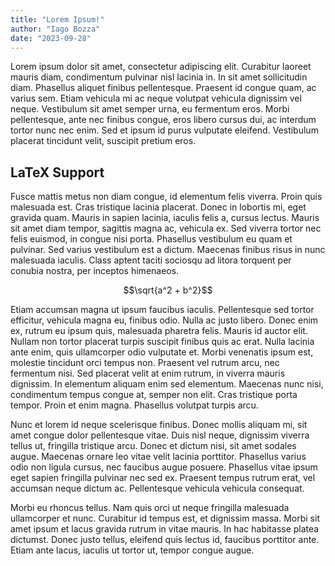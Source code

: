 ```yaml
---
title: "Lorem Ipsum!"
author: "Iago Bozza"
date: "2023-09-28"
---
```


Lorem ipsum dolor sit amet, consectetur adipiscing elit. Curabitur laoreet
mauris diam, condimentum pulvinar nisl lacinia in. In sit amet sollicitudin
diam. Phasellus aliquet finibus pellentesque. Praesent id congue quam, ac
varius sem. Etiam vehicula mi ac neque volutpat vehicula dignissim vel neque.
Vestibulum sit amet semper urna, eu fermentum eros. Morbi pellentesque, ante
nec finibus congue, eros libero cursus dui, ac interdum tortor nunc nec enim.
Sed et ipsum id purus vulputate eleifend. Vestibulum placerat tincidunt velit,
suscipit pretium eros.

## LaTeX Support

Fusce mattis metus non diam congue, id elementum felis viverra. Proin quis
malesuada est. Cras tristique lacinia placerat. Donec in lobortis mi, eget
gravida quam. Mauris in sapien lacinia, iaculis felis a, cursus lectus. Mauris
sit amet diam tempor, sagittis magna ac, vehicula ex. Sed viverra tortor nec
felis euismod, in congue nisi porta. Phasellus vestibulum eu quam et pulvinar.
Sed varius vestibulum est a dictum. Maecenas finibus risus in nunc malesuada
iaculis. Class aptent taciti sociosqu ad litora torquent per conubia nostra,
per inceptos himenaeos.

$$\sqrt{a^2 + b^2}$$

Etiam accumsan magna ut ipsum faucibus iaculis. Pellentesque sed tortor
efficitur, vehicula magna eu, finibus odio. Nulla ac justo libero. Donec enim
ex, rutrum eu ipsum quis, malesuada pharetra felis. Mauris id auctor elit.
Nullam non tortor placerat turpis suscipit finibus quis ac erat. Nulla lacinia
ante enim, quis ullamcorper odio vulputate et. Morbi venenatis ipsum est,
molestie tincidunt orci tempus non. Praesent vel rutrum arcu, nec fermentum
nisi. Sed placerat velit at enim rutrum, in viverra mauris dignissim. In
elementum aliquam enim sed elementum. Maecenas nunc nisi, condimentum tempus
congue at, semper non elit. Cras tristique porta tempor. Proin et enim magna.
Phasellus volutpat turpis arcu.

Nunc et lorem id neque scelerisque finibus. Donec mollis aliquam mi, sit amet
congue dolor pellentesque vitae. Duis nisl neque, dignissim viverra tellus ut,
fringilla tristique arcu. Donec et dictum nisi, sit amet sodales augue.
Maecenas ornare leo vitae velit lacinia porttitor. Phasellus varius odio non
ligula cursus, nec faucibus augue posuere. Phasellus vitae ipsum eget sapien
fringilla pulvinar nec sed ex. Praesent tempus rutrum erat, vel accumsan neque
dictum ac. Pellentesque vehicula vehicula consequat.

Morbi eu rhoncus tellus. Nam quis orci ut neque fringilla malesuada ullamcorper
et nunc. Curabitur id tempus est, et dignissim massa. Morbi sit amet ipsum et
lacus gravida rutrum in vitae mauris. In hac habitasse platea dictumst. Donec
justo tellus, eleifend quis lectus id, faucibus porttitor ante. Etiam ante
lacus, iaculis ut tortor ut, tempor congue augue.
